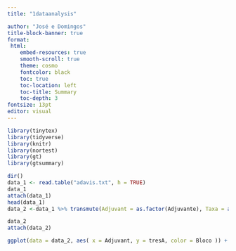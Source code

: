 ```yaml
---
title: "1dataanalysis"

author: "José e Domingos"
title-block-banner: true
format:
 html: 
    embed-resources: true
    smooth-scroll: true
    theme: cosmo
    fontcolor: black
    toc: true
    toc-location: left
    toc-title: Summary
    toc-depth: 3
fontsize: 13pt
editor: visual
---
```


```r

library(tinytex)
library(tidyverse)
library(knitr)
library(nortest)
library(gt)
library(gtsummary)


```

```r
dir()
data_1 <- read.table("adavis.txt", h = TRUE)
data_1
attach(data_1)
head(data_1)
data_2 <-data_1 %>% transmute(Adjuvant = as.factor(Adjuvante), Taxa = as_factor(Adjuvante), Bloco = as.factor(Bloco), Sub = as.factor(Sub),tresA )

data_2
attach(data_2)

```

```r
ggplot(data = data_2, aes( x = Adjuvant, y = tresA, color = Bloco )) +  geom_boxplot() + geom_point()
```

\
